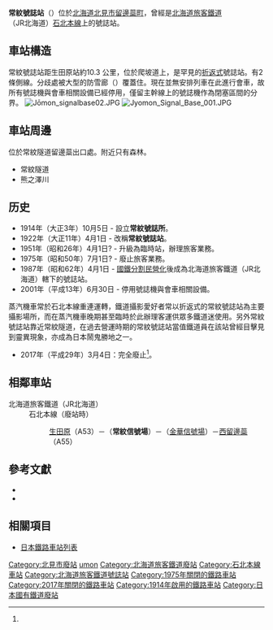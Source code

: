 {{日本車站資訊
|公司色 = #ccc
|文字色 = #000
|站名 = 常紋號誌站
|圖片 = Jōmon signalbase01.JPG
|pxl = 
|圖片說明 = 
|日文原名 = 常紋
|平假名 = じょうもん
|羅馬拼音 =  Jōmon
|副站名 = 
|所屬公司 = [[File:JR_logo_(hokkaido).svg|23px]][[北海道旅客鐵道|北海道旅客鐵道]]（JR北海道）
|所屬路線 = {{color|#f7931d|■}}[[石北本線|石北本線]]
|前一站 =A53 [[生田原站|生田原]]
|前一站距離 = 10.3
|後一站距離 = 18.5
|後一站 =  [[金華信號場|金華（信）]]
|距離 = 148.0
|起點站 = [[新旭川站|新旭川]]
|電報略號 = ヤモ
|車站編號 = 
|停站路線數 = 
|所在地 = [[北海道|北海道]][[北見市|北見市]][[留邊蘂町|留邊蘂町]]金華
|車站構造 = 地面車站
|月台配置 = 3線
|啟用年月日 = 1914年10月5日
|廢站年月日 = 2017年3月4日
|乘客人數 = 
|上下車人次 = 
|統計年度 = 
|轉車 = 
|備註 = 
|全寬備註 = 
}}
'''常紋號誌站'''（{{jpn|j=常紋信号場|hg=じょうもんしんごうじょう|rm=Jōmon shingōjō|f=y}}）位於[[北海道|北海道]][[北見市|北見市]][[留邊蘂町|留邊蘂町]]，曾經是[[北海道旅客鐵道|北海道旅客鐵道]]（JR北海道）[[石北本線|石北本線]]上的號誌站。

== 車站構造 ==
常紋號誌站距生田原站約10.3 公里，位於爬坡道上，是罕見的[[折返式鐵路|折返式]]號誌站。有2條側線。分歧處被大型的防雪廊（{{lang|ja|スノーシェルター}}）覆蓋住。現在並無安排列車在此進行會車，故所有號誌機與會車相關設備已經停用，僅留主幹線上的號誌機作為閉塞區間的分界。
[[Image:Jōmon_signalbase02.JPG|thumb]]
[[Image:Jyomon_Signal_Base_001.JPG|thumb]]

== 車站周邊 ==
位於常紋隧道留邊蘂出口處。附近只有森林。
* 常紋隧道
* 熊之澤川

== 历史 ==

* 1914年（大正3年）10月5日 - 設立'''常紋號誌所'''。
* 1922年（大正11年）4月1日 - 改稱'''常紋號誌站'''。
* 1951年（昭和26年）4月1日? - 升級為臨時站，辦理旅客業務。
* 1975年（昭和50年）7月1日? - 廢止旅客業務。
* 1987年（昭和62年）4月1日 - [[國鐵分割民營化|國鐵分割民營化]]後成為北海道旅客鐵道（JR北海道）轄下的號誌站。
* 2001年（平成13年）6月30日 -  停用號誌機與會車相關設備。
蒸汽機車常於石北本線重連運轉，鐵道攝影愛好者常以折返式的常紋號誌站為主要攝影場所，而在蒸汽機車晚期甚至臨時於此辦理客運供眾多鐵道迷使用。另外常紋號誌站靠近常紋隧道，在過去營運時期的常紋號誌站當值鐵道員在該站曾經目擊見到靈異現象，亦成為日本鬧鬼勝地之一。
* 2017年（平成29年）3月4日：完全廢止<ref name="dd.hokkaido-np/2017-03-03/news/area/doto/1-0374603" />。

== 相鄰車站 ==
; 北海道旅客鐵道（JR北海道）
: 石北本線（廢站時）
:: [[生田原站|生田原]]（A53）－（'''常紋信號場'''）－（[[金華信號場|金華信號場]]）－[[西留邊蘂站|西留邊蘂]]（A55）

==參考文獻==
{{reflist}}
*{{clref|今尾惠介|2008|ref= {{cite isbn|9784107900197|ref=harv|noedit}}}}
*{{clref|本久公洋|2008|ref= {{cite isbn|9784894534643|ref=harv|noedit}}}}

==相關項目==
* [[日本鐵路車站列表|日本鐵路車站列表]]

{{石北本線}}

{{Commonscat|Jōmon Signal Base}}
{{DEFAULTSORT:Jomon-Shingojo}}
[[Category:北見市廢站|Category:北見市廢站]]
[[Category:日本鐵路車站_Jo|umon]]
[[Category:北海道旅客鐵道廢站|Category:北海道旅客鐵道廢站]]
[[Category:石北本線車站|Category:石北本線車站]]
[[Category:北海道旅客鐵道號誌站|Category:北海道旅客鐵道號誌站]]
[[Category:1975年關閉的鐵路車站|Category:1975年關閉的鐵路車站]]
[[Category:2017年關閉的鐵路車站|Category:2017年關閉的鐵路車站]]
[[Category:1914年啟用的鐵路車站|Category:1914年啟用的鐵路車站]]
[[Category:日本國有鐵道廢站|Category:日本國有鐵道廢站]]